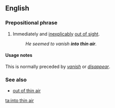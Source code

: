 ==English==

===Prepositional phrase===
{{en-PP}}

# {{lb|en|idiomatic}} Immediately and [[inexplicably]] [[out of sight]].
#: ''He seemed to vanish '''into thin air'''.''

====Usage notes====
This is normally preceded by ''[[vanish]]'' or ''[[disappear]]''.

===See also===
* [[out of thin air]]

[[ta:into thin air]]